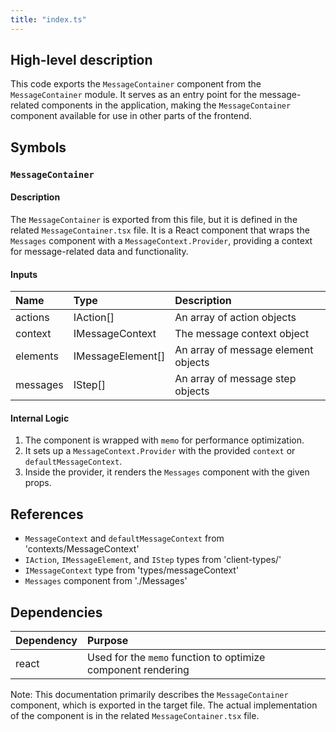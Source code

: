 ```yaml
---
title: "index.ts"
---
```


## High-level description
This code exports the `MessageContainer` component from the `MessageContainer` module. It serves as an entry point for the message-related components in the application, making the `MessageContainer` component available for use in other parts of the frontend.

## Symbols

### `MessageContainer`
#### Description
The `MessageContainer` is exported from this file, but it is defined in the related `MessageContainer.tsx` file. It is a React component that wraps the `Messages` component with a `MessageContext.Provider`, providing a context for message-related data and functionality.

#### Inputs
| Name | Type | Description |
|:-----|:-----|:------------|
| actions | IAction[] | An array of action objects |
| context | IMessageContext | The message context object |
| elements | IMessageElement[] | An array of message element objects |
| messages | IStep[] | An array of message step objects |

#### Internal Logic
1. The component is wrapped with `memo` for performance optimization.
2. It sets up a `MessageContext.Provider` with the provided `context` or `defaultMessageContext`.
3. Inside the provider, it renders the `Messages` component with the given props.

## References
- `MessageContext` and `defaultMessageContext` from 'contexts/MessageContext'
- `IAction`, `IMessageElement`, and `IStep` types from 'client-types/'
- `IMessageContext` type from 'types/messageContext'
- `Messages` component from './Messages'

## Dependencies
| Dependency | Purpose |
|:-----------|:--------|
| react | Used for the `memo` function to optimize component rendering |

Note: This documentation primarily describes the `MessageContainer` component, which is exported in the target file. The actual implementation of the component is in the related `MessageContainer.tsx` file.